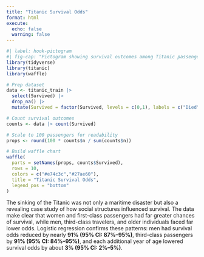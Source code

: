 ```yaml
---
title: "Titanic Survival Odds"
format: html
execute: 
  echo: false
  warning: false
---
```


```r
#| label: hook-pictogram
#| fig-cap: "Pictogram showing survival outcomes among Titanic passengers."
library(tidyverse)
library(titanic)
library(waffle)

# Prep dataset
data <- titanic_train |> 
  select(Survived) |> 
  drop_na() |>
  mutate(Survived = factor(Survived, levels = c(0,1), labels = c("Died","Survived")))

# Count survival outcomes
counts <- data |> count(Survived)

# Scale to 100 passengers for readability
props <- round(100 * counts$n / sum(counts$n))

# Build waffle chart
waffle(
  parts = setNames(props, counts$Survived),
  rows = 10, 
  colors = c("#e74c3c","#27ae60"),
  title = "Titanic Survival Odds",
  legend_pos = "bottom"
)
```

The sinking of the Titanic was not only a maritime disaster but also a revealing case study of how social structures influenced survival. The data make clear that women and first-class passengers had far greater chances of survival, while men, third-class travelers, and older individuals faced far lower odds. Logistic regression confirms these patterns: men had survival odds reduced by nearly **91% (95% CI: 87%–95%)**, third-class passengers by **91% (95% CI: 84%–95%)**, and each additional year of age lowered survival odds by about **3% (95% CI: 2%–5%)**.
